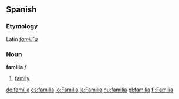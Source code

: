 ==Spanish==
===Etymology===
Latin ''[[familia#Latin|famili˘a]]''

===Noun===
'''familia''' ''f''

# [[family]]

[[de:familia]]
[[es:familia]]
[[io:Familia]]
[[la:Familia]]
[[hu:familia]]
[[pl:familia]]
[[fi:Familia]]
